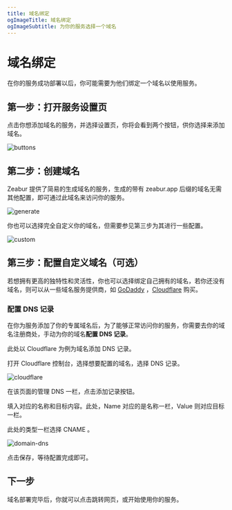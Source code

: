 ```yaml
---
title: 域名绑定
ogImageTitle: 域名绑定
ogImageSubtitle: 为你的服务选择一个域名
---
```


# 域名绑定

在你的服务成功部署以后，你可能需要为他们绑定一个域名以使用服务。

## 第一步：打开服务设置页

点击你想添加域名的服务，并选择设置页，你将会看到两个按钮，供你选择来添加域名。

![buttons](/deploy/domain/buttons.zh-CN.jpg)

## 第二步：创建域名

Zeabur 提供了简易的生成域名的服务，生成的带有 zeabur.app 后缀的域名无需其他配置，即可通过此域名来访问你的服务。

![generate](/deploy/domain/generate.zh-CN.jpg)

你也可以选择完全自定义你的域名，但需要参见第三步为其进行一些配置。

![custom](/deploy/domain/custom.zh-CN.jpg)

## 第三步：配置自定义域名（可选）

若想拥有更高的独特性和灵活性，你也可以选择绑定自己拥有的域名，若你还没有域名，则可以从一些域名服务提供商，如 [GoDaddy](https://www.godaddy.com) ，[Cloudflare](https://www.cloudflare.com) 购买。

### 配置 DNS 记录

在你为服务添加了你的专属域名后，为了能够正常访问你的服务，你需要去你的域名注册商处，手动为你的域名**配置 DNS 记录**。

此处以 Cloudflare 为例为域名添加 DNS 记录。

打开 Cloudflare 控制台，选择想要配置的域名，选择 DNS 记录。

![cloudflare](/deploy/domain/cloudflare.zh-CN.jpg)

在该页面的管理 DNS 一栏，点击添加记录按钮。

填入对应的名称和目标内容。此处，Name 对应的是名称一栏，Value 则对应目标一栏。

此处的类型一栏选择 CNAME 。

![domain-dns](/deploy/domain/domain-dns.zh-CN.jpg)

点击保存，等待配置完成即可。

## 下一步

域名部署完毕后，你就可以点击跳转网页，或开始使用你的服务。
